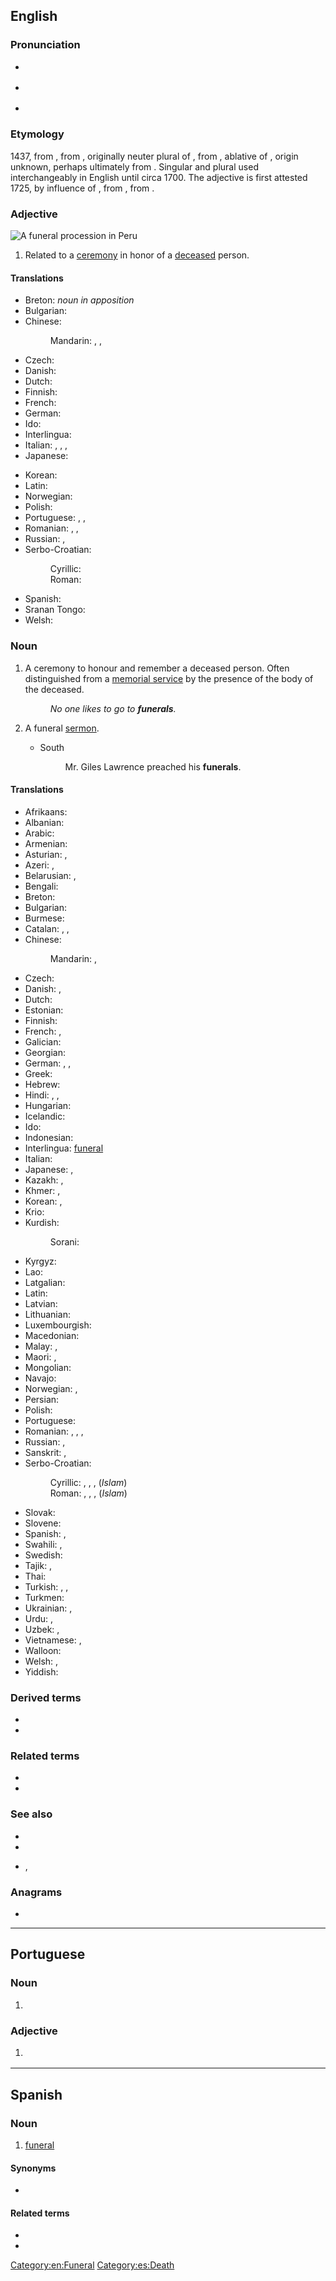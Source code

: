 ==English==
{{wikipedia}}

===Pronunciation===
* {{a|UK}} {{IPA|/ˈfjuːn(ə)ɹəl/|lang=en}}
* {{a|US}} {{IPA|/ˈfjuːnɚɹəl/|lang=en}}
* {{audio|en-us-funeral.ogg|Audio (US)|lang=en}}

===Etymology===
1437, from {{etyl|frm|en}} {{m|frm|funerailles||funeral rites|g=p}}, from {{etyl|ML.|en}} {{m|la|funeralia||funeral rites}}, originally neuter plural of {{etyl|LL.|en}} {{m|la|funeralis||having to do with a funeral}}, from {{etyl|la|en}} {{m|la|funere}}, ablative of {{m|la|funus||funeral, death, corpse}}, origin unknown, perhaps ultimately from {{etyl|ine-pro|en}} {{m|ine-pro|*dʰew-||to die}}. Singular and plural used interchangeably in English until circa 1700. The adjective {{m|en|funereal}} is first attested 1725, by influence of {{etyl|frm|en}} {{m|frm|funerail}}, from {{etyl|la|en}} {{m|la|funereus}}, from {{m|la|funus}}.

{{PIE root|en|dʰew|id=die}}

===Adjective===
[[Image:Funeral ceremony.jpg|thumb|A funeral procession in Peru]]
{{en-adj|-}}

# Related to a [[ceremony]] in honor of a [[deceased]] person.

====Translations====
{{trans-top|relating to the ceremony}}
* Breton: {{t-check|br|kañv}} ''noun in apposition''
* Bulgarian: {{t|bg|погреба́лен|sc=Cyrl}}
* Chinese:
*: Mandarin: {{t+|cmn|葬禮|sc=Hani}}, {{t+|cmn|葬礼|tr=zànglǐ|sc=Hani}}, {{t+|cmn|葬|tr=zàng|sc=Hani}}
* Czech: {{t+|cs|pohřební}}
* Danish: {{t|da|begravelses-}}
* Dutch: {{t+|nl|begrafenis}}
* Finnish: {{t|fi|hautajais-}}
* French: {{t+|fr|funéraire}}
* German: {{t+|de|Beisetzung}}
* Ido: {{t+|io|funerala}}
* Interlingua: {{t|ia|funeral}}
* Italian: {{t+|it|funebre|m|f}}, {{t|it|funerario|m}}, {{t|it|funereo|m}}, {{t|it|mortuario|m}}
* Japanese: {{t|ja|[[葬式]]の|tr=soshiki no}}
{{trans-mid}}
* Korean: {{t|ko|[[장례]]의}}
* Latin: {{t|la|funeralis}}
* Norwegian: {{t|no|begravelses-}}
* Polish: {{t+|pl|pogrzebowy|m}}
* Portuguese: {{t+|pt|funeral}}, {{t+|pt|fúnebre}}, {{t+|pt|funéreo}}
* Romanian: {{t+|ro|funerar}}, {{t+|ro|sepulcral}}, {{t+|ro|mormântal}}
* Russian: {{t+|ru|похоро́нный}}, {{t+|ru|погреба́льный}}
* Serbo-Croatian:
*: Cyrillic: {{t|sh|по̀гребнӣ|sc=Cyrl}}
*: Roman: {{t+|sh|pògrebnī}}
* Spanish: {{t+|es|funeral}}
* Sranan Tongo: {{t|srn|beri}}
* Welsh: {{t+|cy|angladdol}}
{{trans-bottom}}

===Noun===
{{en-noun}}

# A ceremony to honour and remember a deceased person. Often distinguished from a [[memorial service]] by the presence of the body of the deceased.
#: ''No one likes to go to '''funerals'''.''
# {{lb|en|dated|chiefly|in the plural}} A funeral [[sermon]].
#* South
#*: Mr. Giles Lawrence preached his '''funerals'''.

====Translations====
{{trans-top|ceremony to honour of a deceased person}}
* Afrikaans: {{t|af|begrafnis}}
* Albanian: {{t+|sq|funeral|m}}
* Arabic: {{t|ar|جَنَازَة|f}}
* Armenian: {{t+|hy|թաղում}}
* Asturian: {{t|ast|funeral|m}}, {{t|ast|entierru|m}}
* Azeri: {{t+|az|dəfn}}, {{t|az|cənazə}}
* Belarusian: {{t|be|пахава́нне|n|sc=Cyrl}}, {{t|be|хаўту́ры|f-p|sc=Cyrl}}
* Bengali: {{t|bn|শেষকৃত্য|tr=sheshôkŕtyô|sc=Beng}}
* Breton: {{t+|br|obidoù|p}}
* Bulgarian: {{t+|bg|погребе́ние|n}}
* Burmese: {{t+|my|ဈာပန|sc=Mymr}}
* Catalan: {{t|ca|enterrament|m}}, {{t|ca|funeral|m}}, {{t|ca|funerals|m-p}}
* Chinese:
*: Mandarin: {{t+|cmn|葬禮|sc=Hani}}, {{t+|cmn|葬礼|tr=zànglǐ|sc=Hani}}
* Czech: {{t+|cs|pohřeb|m}}
* Danish: {{t+|da|begravelse|c}}, {{t|da|bistættelse}}
* Dutch: {{t+|nl|begrafenis|f}}
* Estonian: {{t|et|matused|p}}
* Finnish: {{t+|fi|hautajaiset|p}}
* French: {{t+|fr|funérailles|f-p}}, {{t+|fr|obsèques|f-p}}
* Galician: {{t|gl|funeral|m}}
* Georgian: {{t|ka|დაკრძალვა|sc=Geor}}
* German: {{t+|de|Bestattung}}, {{t+|de|Beerdigung|f}}, {{t+|de|Begräbnis|n}}
* Greek: {{t+|el|κηδεία|f}}
* Hebrew: {{t|he|לויה|f|tr=levayá|alt=לְוָיָה / לוויה}}
* Hindi: {{t|hi|क्रियाकर्म|m|sc=Deva}}, {{t|hi|अंत्येष्टि|f|sc=Deva}}, {{t|hi|जनाज़ा|m|sc=Deva}} {{qualifier|Islam}}
* Hungarian: {{t+|hu|temetés}}
* Icelandic: {{t|is|útför|f}}
* Ido: {{t+|io|funero}}
* Indonesian: {{t+|id|pemakaman}}
* Interlingua: [[#Interlingua|funeral]]
* Italian: {{t+|it|funerale|m}}
* Japanese: {{t+|ja|葬式|tr=そうしき, sōshiki|sc=Jpan}}, {{t+|ja|葬儀|tr=そうぎ, sōgi|sc=Jpan}}
* Kazakh: {{t|kk|жерлеу|sc=Cyrl}}, {{t|kk|қою|sc=Cyrl}}
* Khmer: {{t|km|បុណ្យខ្មោច|tr=bon kmaoc|sc=Khmr}}, {{t|km|ពិធីបុណ្យសព|tr=pi’tʰii bon sɑp|sc=Khmr}}
* Korean: {{t+|ko|장례|sc=Kore}}, {{t+|ko|장례식|sc=Kore}}
* Krio: {{t|kri|berin}}
* Kurdish:
*: Sorani: {{t|ku|چه‌ماوه‌ر}}
{{trans-mid}}
* Kyrgyz: {{t|ky|тажия|sc=Cyrl}}
* Lao: {{t|lo|ການປົງສົບ|sc=Laoo}}
* Latgalian: {{t|ltg|bēris}}
* Latin: {{t+|la|fūnus|m}}
* Latvian: {{t|lv|bēres}}
* Lithuanian: {{t|lt|laidotuvės}}
* Luxembourgish: {{t|lb|Begriefnes|n}}
* Macedonian: {{t|mk|по́греб|m|sc=Cyrl}}
* Malay: {{t|ms|pengebumian}}, {{t|ms|pemakaman}}
* Maori: {{t|mi|tangihanga}}, {{t|mi|uhunga}}
* Mongolian: {{t+|mn|оршуулга|sc=Cyrl}}
* Navajo: {{t|nv|yóóʼ eʼelnééh}}
* Norwegian: {{t+|no|begravelse|m}}, {{t|no|jordfestelse|m}}
* Persian: {{t+|fa|جنازه|tr=janâze, jenâze}}
* Polish: {{t+|pl|pogrzeb|m}}
* Portuguese: {{t+|pt|funeral|m}}
* Romanian: {{t+|ro|înmormântare|f}}, {{t+|ro|îngropare|f}}, {{t+|ro|înhumare|f}}, {{t+|ro|mormântare|f}}
* Russian: {{t+|ru|по́хороны|f-p}}, {{t+|ru|погребе́ние|n}}
* Sanskrit: {{t+|sa|अन्त्येष्टि|f|sc=Deva}}, {{t+|sa|अन्त्यक्रिया|f|sc=Deva}}
* Serbo-Croatian:
*: Cyrillic: {{t|sh|са̀храна|f|sc=Cyrl}}, {{t|sh|по̀греб|m|sc=Cyrl}}, {{t|sh|спро̀вод|m|sc=Cyrl}}, (''Islam'') {{t|sh|џена́за|f|sc=Cyrl}}
*: Roman: {{t+|sh|sàhrana|f}}, {{t+|sh|pògreb|m}}, {{t+|sh|spròvod|m}}, (''Islam'') {{t+|sh|dženáza|f}}
* Slovak: {{t|sk|pohreb|m}}
* Slovene: {{t+|sl|pogreb|m}}
* Spanish: {{t+|es|funeral|m}}, {{t+|es|entierro|m}}
* Swahili: {{t|sw|maziko}}, {{t+|sw|mazishi}}
* Swedish: {{t+|sv|begravning|c}}
* Tajik: {{t|tg|ҷаноза|sc=Cyrl}}, {{t+|tg|дафн|sc=Cyrl}}
* Thai: {{t|th|งานศพ|tr=ngaan sòp|sc=Thai}}
* Turkish: {{t+|tr|cenaze}}, {{t+|tr|defin}}, {{t+|tr|yuğ}}
* Turkmen: {{t+|tk|jynaza}}
* Ukrainian: {{t|uk|по́хорони|f-p|sc=Cyrl}}, {{t|uk|погре́б|m|sc=Cyrl}}
* Urdu: {{t|ur|کریاکرم|tr=kriyākarma|m|sc=ur-Arab}}, {{t|ur|جنازہ|tr=janāzā, jināzā|m|sc=ur-Arab}}
* Uzbek: {{t|uz|dafn marosimi}}, {{t+|uz|dafn}}
* Vietnamese: {{t|vi|đám tang}}, {{t+|vi|đám ma}}
* Walloon: {{t+|wa|etermint|m}}
* Welsh: {{t|cy|angladd|m|f}}, {{t|cy|cynhebrwng|m}}
* Yiddish: {{t|yi|לוויה|tr=levaye|f}}
{{trans-bottom}}

===Derived terms===
* {{l|en|funeral director}}
* {{l|en|funeral parlour}}

===Related terms===
* {{l|en|funerary}}
* {{l|en|funereal}}

===See also===
* {{l|en|cemetery}}
* {{l|en|mortuary}}
* {{l|en|obsequy}}, {{l|en|obsequies}}

===Anagrams===
* {{anagrams|en|earnful|flaneur|frenula}}

[[Category:en:Funeral]]

----

==Portuguese==

===Noun===
{{pt-noun|m}}

# {{l|en|funeral}} {{gloss|ceremony to honour and bury a deceased person}}

===Adjective===
{{pt-adj|funera|l}}

# {{l|en|funeral}} {{gloss|relating to or similar in style or atmosphere to a funeral}}

----

==Spanish==

===Noun===
{{es-noun|m|es}}

# [[#English|funeral]]

====Synonyms====
* {{l|es|entierro}}

====Related terms====
* {{l|es|funeraria}}
* {{l|es|fúnebre}}

[[Category:es:Death]]